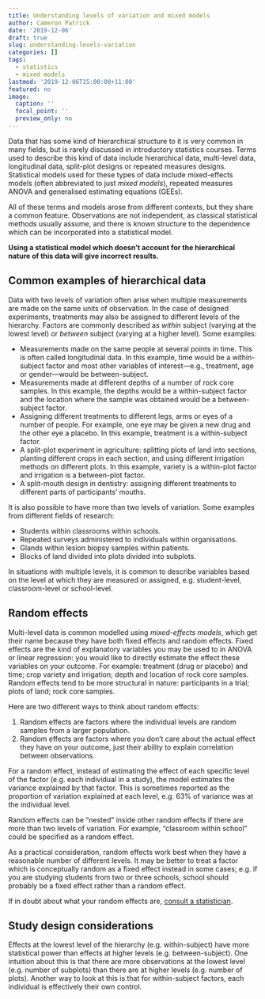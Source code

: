 ```yaml
---
title: Understanding levels of variation and mixed models
author: Cameron Patrick
date: '2019-12-06'
draft: true
slug: understanding-levels-variation
categories: []
tags:
  - statistics
  - mixed models
lastmod: '2019-12-06T15:00:00+11:00'
featured: no
image:
  caption: ''
  focal_point: ''
  preview_only: no
---
```


Data that has some kind of hierarchical structure to it is very common in many
fields, but is rarely discussed in introductory statistics courses. Terms used to
describe this kind of data include hierarchical data, multi-level data, longitudinal
data, split-plot designs or repeated measures designs. Statistical models used for
these types of data include mixed-effects models (often abbreviated to just *mixed models*),
repeated measures ANOVA and generalised estimating equations (GEEs).

All of these terms and models arose from different contexts, but they share a common
feature. Observations are not independent, as classical statistical methods
usually assume, and there is known structure to the dependence which can be
incorporated into a statistical model.

**Using a statistical model which doesn't account for the hierarchical nature
of this data will give incorrect results.**

## Common examples of hierarchical data

Data with two levels of variation often arise when multiple measurements are
made on the same units of observation. In the case of designed experiments,
treatments may also be assigned to different levels of the hierarchy. Factors
are commonly described as *within* subject (varying at the lowest level) or
*between* subject (varying at a higher level). Some examples:

* Measurements made on the same people at several points in time. This is often
called longitudinal data. In this example, time would be a within-subject factor
and most other variables of interest---e.g., treatment, age or gender---would be
between-subject.
* Measurements made at different depths of a number of rock core samples. In this example,
the depths would be a within-subject factor and the location where the sample was obtained
would be a between-subject factor.
* Assigning different treatments to different legs, arms or eyes of a number of people.
For example, one eye may be given a new drug and the other eye a placebo. In this
example, treatment is a within-subject factor.
* A split-plot experiment in agriculture: splitting plots of land into sections,
planting different crops in each section, and using different irrigation methods
on different plots. In this example, variety is a within-plot factor and irrigation
is a between-plot factor.
* A split-mouth design in dentistry: assigning different treatments to different
parts of participants' mouths.

It is also possible to have more than two levels of variation. Some examples from
different fields of research:

* Students within classrooms within schools.
* Repeated surveys administered to individuals within organisations.
* Glands within lesion biopsy samples within patients.
* Blocks of land divided into plots divided into subplots.

In situations with multiple levels, it is common to describe variables based on the
level at which they are measured or assigned, e.g. student-level, classroom-level or
school-level.

## Random effects

Multi-level data is common modelled using *mixed-effects models*, which get their
name because they have both fixed effects and random effects. Fixed effects are
the kind of explanatory variables you may be used to in ANOVA or linear regression: you
would like to directly estimate the effect these variables on your outcome. For
example: treatment (drug or placebo) and time; crop variety and irrigation;
depth and location of rock core samples.
Random effects tend to be more structural in nature: participants in a trial;
plots of land; rock core samples.

Here are two different ways to think about random effects:

1. Random effects are factors where the individual levels are random samples from
a larger population.
2. Random effects are factors where you don't care about the actual effect they
have on your outcome, just their ability to explain correlation between
observations.

For a random effect, instead of estimating the effect of each specific level of
the factor (e.g. each individual in a study), the model estimates the variance
explained by that factor.
This is sometimes reported as the proportion of variation explained at each level,
e.g. 63% of variance was at the individual level.

Random effects can be "nested" inside other random effects if there are more than
two levels of variation. For example, "classroom within school" could be specified
as a random effect.

As a practical consideration, random effects work best when they have a reasonable
number of different levels. It may be better to treat a factor which is conceptually
random as a fixed effect instead in some cases; e.g. if you are studying students
from two or three schools, school should probably be a fixed effect rather than
a random effect.

If in doubt about what your random effects are, 
[consult a statistician](https://scc.ms.unimelb.edu.au/).

## Study design considerations

Effects at the lowest level of the hierarchy (e.g. within-subject) have more
statistical power than effects at higher levels (e.g. between-subject). One
intuition about this is that there are more observations at the lowest level
(e.g. number of subplots) than there are at higher levels (e.g. number of plots).
Another way to look at this is that for within-subject factors, each individual
is effectively their own control.

